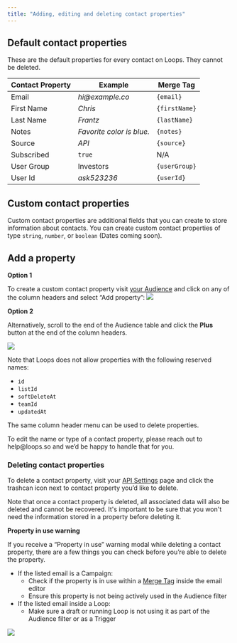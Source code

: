 ```yaml
---
title: "Adding, editing and deleting contact properties"
---
```


## Default contact properties

These are the default properties for every contact on Loops. They cannot be deleted.

| Contact Property | Example                   | Merge Tag     |
| ---------------- | ------------------------- | ------------- |
| Email            | _hi@example.co_           | `{email}`     |
| First Name       | _Chris_                   | `{firstName}` |
| Last Name        | _Frantz_                  | `{lastName}`  |
| Notes            | _Favorite color is blue._ | `{notes}`     |
| Source           | _API_                     | `{source}`    |
| Subscribed       | `true`                    | N/A           |
| User Group       | Investors                 | `{userGroup}` |
| User Id          | _ask523236_               | `{userId}`    |

## Custom contact properties

Custom contact properties are additional fields that you can create to store information about contacts. You can create custom contact properties of type `string`, `number`, or `boolean` (Dates coming soon).

## Add a property

**Option 1**

To create a custom contact property visit [your Audience](http://localhost:3000/audience) and click on any of the column headers and select “Add property”:
![](/images/option-1.png)

**Option 2**

Alternatively, scroll to the end of the Audience table and click the **Plus** button at the end of the column headers.

![](/images/option-2.jpeg)

Note that Loops does not allow properties with the following reserved names:

- `id`
- `listId`
- `softDeleteAt`
- `teamId`
- `updatedAt`

The same column header menu can be used to delete properties.

<Tip>
  To edit the name or type of a contact property, please reach out to
  help@loops.so and we’d be happy to handle that for you.
</Tip>

### Deleting contact properties

To delete a contact property, visit your [API Settings](http://localhost:3000/settings?page=api) page and click the trashcan icon next to contact property you’d like to delete.

Note that once a contact property is deleted, all associated data will also be deleted and cannot be recovered. It's important to be sure that you won't need the information stored in a property before deleting it.

**Property in use warning**

If you receive a “Property in use” warning modal while deleting a contact property, there are a few things you can check before you’re able to delete the property.

- If the listed email is a Campaign:
  - Check if the property is in use within a [Merge Tag](/creating-emails/personalizing-emails) inside the email editor
  - Ensure this property is not being actively used in the Audience filter
- If the listed email inside a Loop:
  - Make sure a draft or running Loop is not using it as part of the Audience filter or as a Trigger

![](/images/delete-property.png)

